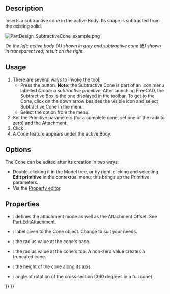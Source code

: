 <languages/>
<translate>

<!--T:13-->
{{Docnav
|[[PartDesign_SubtractiveSphere|Subtractive sphere]]
|[[PartDesign_SubtractiveEllipsoid|Subtractive ellipsoid]]
|[[PartDesign_Workbench|PartDesign]]
|IconL=PartDesign_SubtractiveSphere.svg
|IconR=PartDesign_SubtractiveEllipsoid.svg
|IconC=Workbench_PartDesign.svg
}}

<!--T:1-->
{{GuiCommand
|Name=PartDesign SubtractiveCone
|MenuLocation=Part Design → Create a subtractive primitive → Subtractive Cone
|Workbenches=[[PartDesign_Workbench|PartDesign]]
|Version=0.17
|SeeAlso=[[PartDesign_CompPrimitiveSubtractive|PartDesign CompPrimitiveSubtractive]], [[PartDesign_AdditiveCone|PartDesign AdditiveCone]]
}}

==Description== <!--T:2-->

<!--T:3-->
Inserts a subtractive cone in the active Body. Its shape is subtracted from the existing solid.

</translate>
[[File:PartDesign_SubtractiveCone_example.png|none]]
<translate>

<!--T:6-->
''On the left: active body (A) shown in grey and subtractive cone (B) shown in transparent red; result on the right.''

==Usage== <!--T:7-->

<!--T:8-->
# There are several ways to invoke the tool:
#* Press the {{Button|[[Image:PartDesign_SubtractiveCone.svg|16px]] [[PartDesign_SubtractiveCone|Subtractive Cone]]}} button. '''Note''': the Subtractive Cone is part of an icon menu labelled ''Create a subtractive primitive''. After launching FreeCAD, the Subtractive Box is the one displayed in the toolbar. To get to the Cone, click on the down arrow besides the visible icon and select Subtractive Cone in the menu.
#* Select the {{MenuCommand|Part Design → Create a subtractive primitive → [[Image:PartDesign_SubtractiveCone.svg|16px]] Subtractive Cone}} option from the menu.
# Set the Primitive parameters (for a complete cone, set one of the radii to zero) and the [[Part_EditAttachment|Attachment]].
# Click {{Button|OK}}.
# A Cone feature appears under the active Body.

==Options== <!--T:9--> 

<!--T:10-->
The Cone can be edited after its creation in two ways:
* Double-clicking it in the Model tree, or by right-clicking and selecting '''Edit primitive''' in the contextual menu; this brings up the Primitive parameters.
* Via the [[Property_editor|Property editor]].

==Properties== <!--T:11-->

<!--T:12-->
* {{PropertyData|Attachment}}: defines the attachment mode as well as the Attachment Offset. See [[Part_EditAttachment|Part EditAttachment]].
* {{PropertyData|Label}}: label given to the Cone object. Change to suit your needs.
* {{PropertyData|Radius1}}: the radius value at the cone's base.
* {{PropertyData|Radius2}}: the radius value at the cone's top. A non-zero value creates a truncated cone.
* {{PropertyData|Height}}: the height of the cone along its axis.
* {{PropertyData|Angle}}: angle of rotation of the cross section (360 degrees in a full cone).


<!--T:14-->
{{Docnav
|[[PartDesign_SubtractiveSphere|Subtractive sphere]]
|[[PartDesign_SubtractiveEllipsoid|Subtractive ellipsoid]]
|[[PartDesign_Workbench|PartDesign]]
|IconL=PartDesign_SubtractiveSphere.svg
|IconR=PartDesign_SubtractiveEllipsoid.svg
|IconC=Workbench_PartDesign.svg
}}

</translate>
{{PartDesign_Tools_navi{{#translation:}}}}
{{Userdocnavi{{#translation:}}}}
